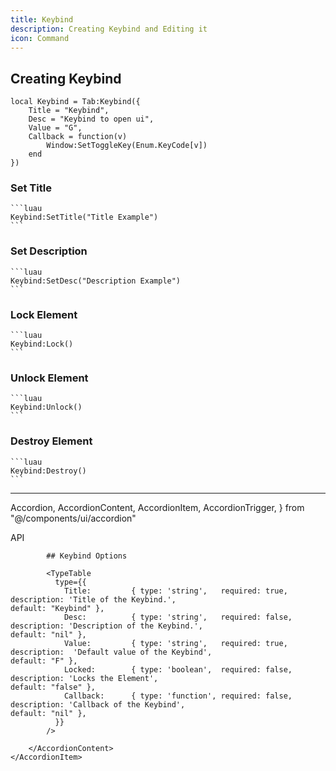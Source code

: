 ```yaml
---
title: Keybind
description: Creating Keybind and Editing it
icon: Command
---
```



## Creating Keybind 

```luau
local Keybind = Tab:Keybind({
    Title = "Keybind",
    Desc = "Keybind to open ui",
    Value = "G",
    Callback = function(v)
        Window:SetToggleKey(Enum.KeyCode[v])
    end
})
```

### Set Title
    ```luau
    Keybind:SetTitle("Title Example")
    ```

### Set Description
    ```luau
    Keybind:SetDesc("Description Example")
    ```

### Lock Element
    ```luau
    Keybind:Lock()
    ```

### Unlock Element
    ```luau
    Keybind:Unlock()
    ```

### Destroy Element
    ```luau
    Keybind:Destroy()
    ```
    
<hr/>

  Accordion,
  AccordionContent,
  AccordionItem,
  AccordionTrigger,
} from "@/components/ui/accordion"

<Accordion type="single"  collapsible>
    <AccordionItem value="item-1">
        <AccordionTrigger>API</AccordionTrigger>
        <AccordionContent>
            
            ## Keybind Options
            
            <TypeTable
              type={{
                Title:         { type: 'string',   required: true,  description: 'Title of the Keybind.',                             default: "Keybind" },
                Desc:          { type: 'string',   required: false, description: 'Description of the Keybind.',                       default: "nil" },
                Value:         { type: 'string',   required: true, description:  'Default value of the Keybind',                      default: "F" },
                Locked:        { type: 'boolean',  required: false, description: 'Locks the Element',                                 default: "false" },
                Callback:      { type: 'function', required: false, description: 'Callback of the Keybind',                           default: "nil" },
              }}
            />
            
        </AccordionContent>
    </AccordionItem>
</Accordion>
